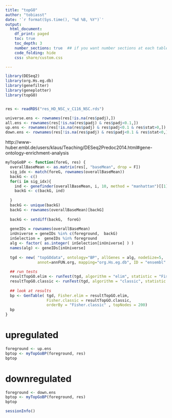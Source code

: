 ```yaml
---
title: "topGO"
author: "tobiasst"
date: '`r format(Sys.time(), "%d %B, %Y")`'
output:
  html_document:
    df_print: paged
    toc: true 
    toc_depth: 3
    number_sections: true  ## if you want number sections at each table header
    code_folding: hide
    css: share/custom.css

---
```


```r
library(DESeq2)
library(org.Hs.eg.db)
library(genefilter)
library(geneplotter)
library(topGO)


res <- readRDS("res_HD_NSC_v_C116_NSC.rds")

universe.ens <- rownames(res[!is.na(res$padj),])
all.ens <- rownames(res[!is.na(res$padj) & res$padj<0.1,])
up.ens <- rownames(res[!is.na(res$padj) & res$padj<0.1 & res$stat>0,])
down.ens <- rownames(res[!is.na(res$padj) & res$padj<0.1 & res$stat<0,])
```

http://www-huber.embl.de/users/klaus/Teaching/DESeq2Predoc2014.html#gene-ontology-enrichment-analysis

```r
myTopGoBP <- function(foreG, res) {
  overallBaseMean <- as.matrix(res[, "baseMean", drop = F])
  sig_idx <- match(foreG, rownames(overallBaseMean))
  backG <- c()
  for(i in sig_idx){
    ind <- genefinder(overallBaseMean, i, 10, method = "manhattan")[[1]]$indices
    backG <- c(backG, ind)
    
  }
  backG <- unique(backG)
  backG <- rownames(overallBaseMean)[backG]
  
  backG <- setdiff(backG,  foreG)
  
  geneIDs = rownames(overallBaseMean)
  inUniverse = geneIDs %in% c(foreground,  backG) 
  inSelection =  geneIDs %in% foreground
  alg <- factor( as.integer( inSelection[inUniverse] ) )
  names(alg) <- geneIDs[inUniverse]
  
  tgd <- new( "topGOdata", ontology="BP", allGenes = alg, nodeSize=5,
              annot=annFUN.org, mapping="org.Hs.eg.db", ID = "ensembl" )
  
  ## run tests
  resultTopGO.elim <- runTest(tgd, algorithm = "elim", statistic = "Fisher" )
  resultTopGO.classic <- runTest(tgd, algorithm = "classic", statistic = "Fisher" )
  
  ## look at results
  bp <- GenTable( tgd, Fisher.elim = resultTopGO.elim, 
                  Fisher.classic = resultTopGO.classic,
                  orderBy = "Fisher.classic" , topNodes = 200)
  bp
}
```

# upregulated 

```r
foreground <- up.ens
bptop <- myTopGoBP(foreground, res)
bptop
```

# downregulated

```r
foreground <- down.ens
bptop <- myTopGoBP(foreground, res)
bptop
```


```r
sessionInfo()
```

